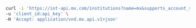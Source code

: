 ```bash Request
curl -i 'https://int-api.mx.com/institutions?name=mx&supports_account_statement=true' \
-u 'client_id:api_key' \
-H 'Accept: application/vnd.mx.api.v1+json'
```
